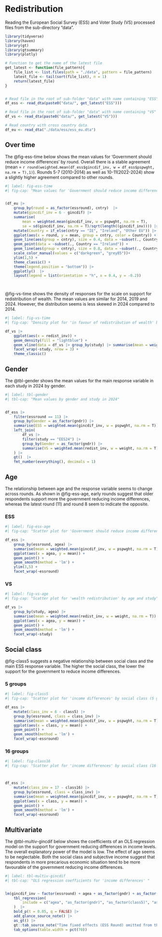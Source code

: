 # Redistribution

Reading the European Social Survey (ESS) and Voter Study (VS) processed files from the sub-directory "data".

```r
library(tidyverse)
library(haven)
library(gt)
library(gtsummary)
library(plotly)

# Function to get the name of the latest file
get_latest <- function(file_pattern){
    file_list <- list.files(path = "./data", pattern = file_pattern)
    latest_file <- tail(sort(file_list), n = 1)
    return(latest_file)
}


# Read file in the root of sub-folder "data" with name containing "ESS" 
df_ess <- read_dta(paste0("data/", get_latest("ESS")))

# Read file in the root of sub-folder "data" with name containing "VS" 
df_vs <- read_dta(paste0("data/", get_latest("VS")))

# Read country with cross country data 
df_eu <- read_dta("./data/ess/ess_eu.dta")

```


## Over time

The @fig-ess-time below shows the mean values for 'Government should reduce income differences' by round. Overall there is a stable agreement (mean = `r round(weighted.mean(df_ess$gincdif_inv, w = df_ess$pspwght, na.rm = T),1)`). Rounds 5-7 (2010-2014) as well as 10-11(2022-2024) show a slightly higher agreement compared to other rounds.  

```r
#| label: fig-ess-time
#| fig-cap: "Mean values for 'Government should reduce income differences' by round" 


(df_eu |>
    group_by(round = as_factor(essround), cntry)  |> 
    mutate(gincdif_inv = 6 - gincdif) |> 
    summarise(
        mean = weighted.mean(gincdif_inv, w = pspwght, na.rm = T),
        se = sd(gincdif_inv, na.rm = T)/sqrt(length((gincdif_inv)))) |> 
    mutate(Country = if_else(cntry == "IE", "Ireland", "Other EU")) |> 
    ggplot(aes(x = round, y = mean, group = cntry, color = Country)) +
    geom_line(aes(group = cntry), size = 0.4, data = ~subset(., Country != "Ireland"))+
    geom_point(data = ~subset(., Country == "Ireland")) +
    geom_line(aes(group = cntry), size = 0.8, data = ~subset(., Country == "Ireland"))+
    scale_color_manual(values = c("darkgreen", "grey85"))+
    ylim(1,5) +
    theme_classic() +
    theme(legend.position = "bottom")) |> 
    ggplotly()  |> 
    layout(legend = list(orientation = "h", x = 0.4, y = -0.2))

    
```

@fig-vs-time shows the density of responses for the scale on support for redistribution of wealth. The mean values are similar for 2014, 2019 and 2024. However, the distribution seems is less skewed in 2024 compared to 2014.

```r
#| label: fig-vs-time
#| fig-cap: "Density plot for 'in favour of redistribution of wealth' by survey year"

df_vs |> 
    ggplot(aes(x = redist_inv)) + 
    geom_density(fill = "lightblue") + 
    geom_vline(data = df_vs |> group_by(study) |> summarise(mean = weighted.mean(redist_inv, w = weight, na.rm = T)), aes(xintercept = mean), color = 'red') +
    facet_wrap(~study, nrow = 3) +
    theme_classic()

```


## Gender

The @tbl-gender shows the mean values for the main response variable in each study in 2024 by gender. 

```r
#| label: tbl-gender
#| tbl-cap: "Mean values by gender and study in 2024"


df_ess |> 
    filter(essround == 11) |> 
    group_by(Gender = as_factor(gndr)) |>
    summarise(ESS = weighted.mean(gincdif_inv, w = pspwght, na.rm = T))  |> 
    left_join(
        df_vs |> 
        filter(study == "EES24") |> 
        group_by(Gender = as_factor(gndr)) |> 
        summarise(VS = weighted.mean(redist_inv, w = weight, na.rm = T))
    ) |> 
    gt()  |> 
    fmt_number(everything(), decimals = 1)

```



## Age

The relationship between age and the response variable seems to change across rounds. As shown in @fig-ess-age, early rounds suggest that older respondents support more the government reducing income differences, whereas the latest round (11) and round 8 seem to indicate the opposite. 


::: {.panel-tabset}

### ESS

```r
#| label: fig-ess-age
#| fig-cap: "Scatter plot for 'Government should reduce income differences' by age and round"

df_ess |> 
    group_by(essround, agea) |> 
    summarise(mean = weighted.mean(gincdif_inv, w = pspwght, na.rm = T)) |> 
    ggplot(aes(x = agea, y = mean)) +
    geom_point() +
    geom_smooth(method = 'lm') +
    ylim(3,5) +
    facet_wrap(~essround)


```

### VS

```r
#| label: fig-vs-age
#| fig-cap: "Scatter plot for 'wealth redistribution' by age and study"

df_vs |> 
    group_by(study, agea) |> 
    summarise(mean = weighted.mean(redist_inv, w = weight, na.rm = T)) |> 
    ggplot(aes(x = agea, y = mean)) +
    geom_point() +
    geom_smooth(method = 'lm') +
    facet_wrap(~study)


```

:::


## Social class

@fig-class5 suggests a negative relationship between social class and the main ESS response variable. The higher the social class, the lower the support for the government to reduce income differences. 

::: {.panel-tabset}

### 5 groups

```r
#| label: fig-class5
#| fig-cap: "Scatter plot for 'income differences' by social class (5 groups) and round"

df_ess |> 
    mutate(class_inv = 6 - class5) |> 
    group_by(essround, class = class_inv) |> 
    summarise(mean = weighted.mean(gincdif_inv, w = pspwght, na.rm = T)) |> 
    ggplot(aes(x = class, y = mean)) +
    geom_point() +
    geom_smooth(method = 'lm') +
    facet_wrap(~essround)


```


### 16 groups


```r
#| label: fig-class16
#| fig-cap: "Scatter plot for 'income differences' by social class (16 groups) and round"



df_ess |> 
    mutate(class_inv = 17 - class16) |> 
    group_by(essround, class = class_inv) |> 
    summarise(mean = weighted.mean(gincdif_inv, w = pspwght, na.rm = T)) |> 
    ggplot(aes(x = class, y = mean)) +
    geom_point() +
    geom_smooth(method = 'lm') +
    facet_wrap(~essround)

```



:::


## Multivariate

The @tbl-multiv-gincdif below shows the coefficients of an OLS regression model on the support for government reducing differences in income levels. The overall explanatory power of the model is low. The effect of age seems to be neglectable. Both the social class and subjective income suggest that respondents in more precarious economic situation tend to be more favourable of the government reducing income differences. 

```r
#| label: tbl-multiv-gincdif
#| tbl-cap: "OLS regression coefficients for 'income differences' "


lm(gincdif_inv ~ factor(essround) + agea + as_factor(gndr) + as_factor(class5) + as_factor(hincfel), weights = pspwght, data = df_ess)  |> 
    tbl_regression(
        include = c("agea", "as_factor(gndr)", "as_factor(class5)", "as_factor(hincfel)"),
    )  |> 
    bold_p(t = 0.05, q = FALSE) |> 
    add_glance_source_note() |> 
    as_gt() |>
    gt::tab_source_note("Time fixed effects (ESS Round) omitted from the table but included in the model") |> 
    tab_options(table.width = pct(70))
```
